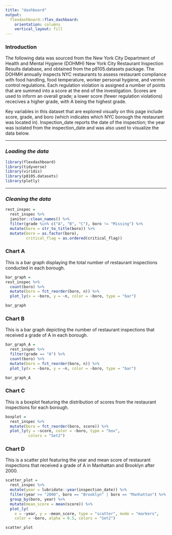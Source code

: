 ```yaml
---
title: "dashboard"
output: 
  flexdashboard::flex_dashboard:
    orientation: columns
    vertical_layout: fill
---
```



### Introduction

The following data was sourced from the New York City Department of Health and Mental Hygiene (DOHMH) New York City Restaurant Inspection Results database, and obtained from the p8105.datasets package. The DOHMH annually inspects NYC restaurants to assess restaurant compliance with food handling, food temperature, worker personal hygiene, and vermin control regulations. Each regulation violation is assigned a number of points that are summed into a score at the end of the investigation. Scores are used to inform an overall grade; a lower score (fewer regulation violations) rececives a higher grade, with A being the highest grade.

Key variables in this dataset that are explored visually on this page include score, grade, and boro (which indicates which NYC borough the restaurant was located in). Inspection_date reports the date of the inspection; the year was isolated from the inspection_date and was also used to visualize the data below.

-----------------------------------------------------------------------

### _Loading the data_

```r
library(flexdashboard)
library(tidyverse)
library(viridis)
library(p8105.datasets)
library(plotly)

```


-----------------------------------------------------------------------

### _Cleaning the data_

```r
rest_inspec = 
  rest_inspec %>%
  janitor::clean_names() %>%
  filter(grade %in% c("A", "B", "C"), boro != "Missing") %>% 
  mutate(boro = str_to_title(boro)) %>%
  mutate(boro = as.factor(boro),
         critical_flag = as.ordered(critical_flag))

```



### Chart A

This is a bar graph displaying the total number of restaurant inspections conducted in each borough. 

```r
bar_graph =
rest_inspec %>% 
  count(boro) %>% 
  mutate(boro = fct_reorder(boro, n)) %>% 
  plot_ly(x = ~boro, y = ~n, color = ~boro, type = "bar")

bar_graph

```



### Chart B

This is a bar graph depicting the number of restaurant inspections that received a grade of A in each borough.

```r
bar_graph_A =
  rest_inspec %>% 
  filter(grade == "A") %>%
  count(boro) %>% 
  mutate(boro = fct_reorder(boro, n)) %>% 
  plot_ly(x = ~boro, y = ~n, color = ~boro, type = "bar")

bar_graph_A

```



### Chart C

This is a boxplot featuring the distribution of scores from the restaurant inspections for each borough.

```r
boxplot = 
  rest_inspec %>%
  mutate(boro = fct_reorder(boro, score)) %>% 
  plot_ly(y = ~score, color = ~boro, type = "box",
          colors = "Set2")


```



### Chart D

This is a scatter plot featuring the year and mean score of restaurant inspections that received a grade of A in Manhattan and Brooklyn after 2000.

```r
scatter_plot =
  rest_inspec %>%
  mutate(year = lubridate::year(inspection_date)) %>%
  filter(year >= "2000", boro == "Brooklyn" | boro == "Manhattan") %>%
  group_by(boro, year) %>%
  mutate(mean_score = mean(score)) %>%
  plot_ly(
    x = ~year, y = ~mean_score, type = "scatter", mode = "markers",
    color = ~boro, alpha = 0.5, colors = "Set2")

scatter_plot


```









